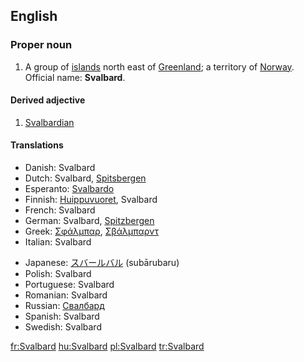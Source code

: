 ==English==

===Proper noun===
{{wikipedia}}
{{en-proper noun}}

# A group of [[island]]s north east of [[Greenland]]; a territory of [[Norway]]. Official name: '''Svalbard'''.

====Derived adjective====
# [[Svalbardian]]

====Translations====
{{trans-top|islands north east of Greenland}}
*Danish: Svalbard
*Dutch: Svalbard, [[Spitsbergen]]
*Esperanto: [[Svalbardo]]
*Finnish: [[Huippuvuoret]], Svalbard
*French: Svalbard
*German: Svalbard, [[Spitzbergen]]
*Greek: [[Σφάλμπαρ]], [[Σβάλμπαρντ]]
*Italian: Svalbard
{{trans-mid}}
*Japanese: [[スバールバル]] (subārubaru)
*Polish: Svalbard
*Portuguese: Svalbard
*Romanian: Svalbard {{n}}
*Russian: [[Свалбард]]
*Spanish: Svalbard
*Swedish: Svalbard
{{trans-bottom}}

[[fr:Svalbard]]
[[hu:Svalbard]]
[[pl:Svalbard]]
[[tr:Svalbard]]